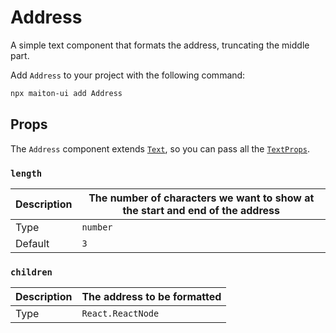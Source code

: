 # Address

A simple text component that formats the address, truncating the middle part.

Add `Address` to your project with the following command:

```sh
npx maiton-ui add Address
```

## Props

The `Address` component extends [`Text`](/components/text), so you can pass all the [`TextProps`](/components/text#props).

### `length`

| Description | The number of characters we want to show at the start and end of the address |
| ------------- | ----- |
| Type | `number` |
| Default | `3` |

### `children`

| Description | The address to be formatted |
| ------------- | ----- |
| Type | `React.ReactNode` |
